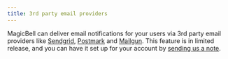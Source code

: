 ```yaml
---
title: 3rd party email providers
---
```


MagicBell can deliver email notifications for your users via 3rd party email providers like [Sendgrid](https://sendgrid.com/), [Postmark](https://postmarkapp.com/) and [Mailgun](https://www.mailgun.com/). This feature is in limited release, and you can have it set up for your account by [sending us a note](mailto:hello@magicbell.io).
